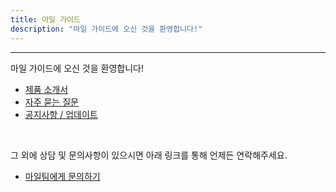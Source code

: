 ```yaml
---
title: 마일 가이드
description: "마일 가이드에 오신 것을 환영합니다!"
---
```


---

<Note>마일 가이드에 오신 것을 환영합니다!</Note>

-   <a href="https://mile.mintlify.app/product">제품 소개서</a>
-   <a href="https://mile.mintlify.app/question">자주 묻는 질문</a>
-   <a href="https://mile.mintlify.app/notice">공지사항 / 업데이트</a>

<br />

그 외에 상담 및 문의사항이 있으시면 아래 링크를 통해 언제든 연락해주세요.

-   [마일팀에게 문의하기](https://mile.channel.io/home)
